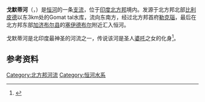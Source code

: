 {{about|恒河支流|同名的印度东北流至孟加拉国的河流|古姆蒂河}}
{{Infobox River | river_name =戈默蒂河
| image_name =Gomti at Lucknow.jpg
| caption = 勒克瑙市内的戈默蒂河
| origin = [[北方邦|北方邦]]，[[比利皮德|比利皮德]]以东3km处
| mouth = [[北方邦|北方邦]]，[[赛伊德布尔_(加济布尔)|塞伊德布尔]]
| basin_countries = [[印度|印度]]
| length = {{convert|900|km|mi|abbr=on}}
| watershed = 
}}
'''戈默蒂河'''（{{lang-hi|गोमती}}，{{lang-en|Gomti River}}）是[[恒河|恒河]]的一条[[支流|支流]]，位于[[印度|印度]][[北方邦|北方邦]]境内。发源于北方邦北部[[比利皮德|比利皮德]]以东3km处的Gomat tal水库，流向东南方，经过北方邦首府[[勒克瑙|勒克瑙]]，最后在北方邦东部[[加济布尔县|加济布尔县]]的[[赛伊德布尔_(加济布尔)|塞伊德布尔]]附近汇入恒河。

戈默蒂河是北印度最神圣的河流之一，传说该河是圣人[[婆吒|婆吒]]之女的化身<ref>{{Cite web |url=http://www.india9.com/i9show/-Uttar-Pradesh/Gomati-River-49577.htm |title=india9.com |access-date=2011-05-12 |archive-date=2021-01-23 |archive-url=https://web.archive.org/web/20210123052546/https://www.india9.com/i9show/-Uttar-Pradesh/Gomati-River-49577.htm |dead-url=no }}</ref>。

==参考资料==
{{reflist}}
[[Category:北方邦河流|Category:北方邦河流]]
[[Category:恒河水系|Category:恒河水系]]